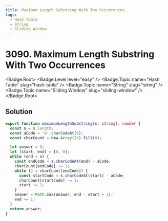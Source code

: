```yaml
---
title: Maximum Length Substring With Two Occurrences
tags:
  - Hash Table
  - String
  - Sliding Window
---
```


# 3090. Maximum Length Substring With Two Occurrences

<Badge.Root>
  <Badge.Level level="easy" />
  <Badge.Topic name="Hash Table" slug="hash-table" />
  <Badge.Topic name="String" slug="string" />
  <Badge.Topic name="Sliding Window" slug="sliding-window" />
</Badge.Root>

## Solution

```typescript filename="solution.ts" copy
export function maximumLengthSubstring(s: string): number {
  const n = s.length;
  const aCode = 'a'.charCodeAt(0);
  const charCount = new Array(26).fill(0);

  let answer = 0;
  let [start, end] = [0, 0];
  while (end < n) {
    const endCode = s.charCodeAt(end) - aCode;
    charCount[endCode] += 1;
    while (2 < charCount[endCode]) {
      const startCode = s.charCodeAt(start) - aCode;
      charCount[startCode] -= 1;
      start += 1;
    }
    answer = Math.max(answer, end - start + 1);
    end += 1;
  }
  return answer;
}
```

<ProblemLink
  codingSite="leetcode"
  href="https://leetcode.com/problems/maximum-length-substring-with-two-occurrences"
  title="Maximum Length Substring With Two Occurrences"
/>
